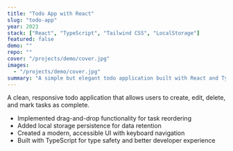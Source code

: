 ```yaml
---
title: "Todo App with React"
slug: "todo-app"
year: 2023
stack: ["React", "TypeScript", "Tailwind CSS", "LocalStorage"]
featured: false
demo: ""
repo: ""
cover: "/projects/demo/cover.jpg"
images:
  - "/projects/demo/cover.jpg"
summary: "A simple but elegant todo application built with React and TypeScript."
---
```


A clean, responsive todo application that allows users to create, edit, delete, and mark tasks as complete.

- Implemented drag-and-drop functionality for task reordering
- Added local storage persistence for data retention
- Created a modern, accessible UI with keyboard navigation
- Built with TypeScript for type safety and better developer experience
